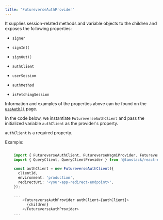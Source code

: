```yaml
---
title: "FutureverseAuthProvider"
---
```


It supplies session-related methods and variable objects to the children and exposes the following properties:

-   `signer`
    
-   `signIn()`
    
-   `signOut()`
    
-   `authClient`
    
-   `userSession`
    
-   `authMethod`
    
-   `isFetchingSession`
    

<Info>Information and examples of the properties above can be found on the [`useAuth()`](https://docs.futureverse.com/dev/authentication/hooks/useauth) page.</Info>

In the code below, we instantiate `FutureverseAuthClient` and pass the initialized variable `authClient` as the provider's property.

`authClient` is a required property.

Example:

``` typescript

    import { FutureverseAuthClient, FutureverseWagmiProvider, FutureverseAuthProvider } from '@futureverse/auth-react';
    import { QueryClient, QueryClientProvider } from '@tanstack/react-query';
    
    const authClient = new FutureverseAuthClient({
      clientId,
      environment: 'production',
      redirectUri: '<your-app-redirect-endpoint>',
    });
    
    ...
        <FutureverseAuthProvider authClient={authClient}>
          {children}
        </FutureverseAuthProvider>
    ...
```
